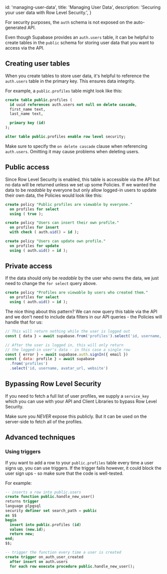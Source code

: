 
  id: 'managing-user-data',
  title: 'Managing User Data',
  description: 'Securing your user data with Row Level Security.',
}

For security purposes, the `auth` schema is not exposed on the auto-generated API.

Even though Supabase provides an `auth.users` table, it can be helpful to create tables in the `public` schema for storing user data that you want to access via the API.

## Creating user tables

When you create tables to store user data, it's helpful to reference the `auth.users` table in the primary key. This ensures data integrity.

For example, a `public.profiles` table might look like this:

```sql
create table public.profiles (
  id uuid references auth.users not null on delete cascade,
  first_name text,
  last_name text,

  primary key (id)
);

alter table public.profiles enable row level security;
```

<Admonition type="note">

Make sure to specify the `on delete cascade` clause when referencing `auth.users`. Omitting it may cause problems when deleting users.

</Admonition>

## Public access

Since Row Level Security is enabled, this table is accessible via the API but no data will be returned unless we set up some Policies.
If we wanted the data to be _readable_ by everyone but only allow logged-in users to update their own data, the Policies would look like this:

```sql
create policy "Public profiles are viewable by everyone."
  on profiles for select
  using ( true );

create policy "Users can insert their own profile."
  on profiles for insert
  with check ( auth.uid() = id );

create policy "Users can update own profile."
  on profiles for update
  using ( auth.uid() = id );
```

## Private access

If the data should only be _readable_ by the user who owns the data, we just need to change the `for select` query above.

```sql
create policy "Profiles are viewable by users who created them."
  on profiles for select
  using ( auth.uid() = id );
```

The nice thing about this pattern? We can now query this table via the API and we don't need to include data filters in our API queries - the Policies will handle that for us:

```js
// This will return nothing while the user is logged out
const { data } = await supabase.from('profiles').select('id, username, avatar_url, website')

// After the user is logged in, this will only return
// the logged-in user's data - in this case a single row
const { error } = await supabase.auth.signIn({ email })
const { data: profile } = await supabase
  .from('profiles')
  .select('id, username, avatar_url, website')
```

## Bypassing Row Level Security

If you need to fetch a full list of user profiles, we supply a `service_key` which you can use with your API and Client Libraries to bypass Row Level Security.

Make sure you _NEVER_ expose this publicly. But it can be used on the server-side to fetch all of the profiles.

## Advanced techniques

### Using triggers

If you want to add a row to your `public.profiles` table every time a user signs up, you can use triggers.
If the trigger fails however, it could block the user sign ups - so make sure that the code is well-tested.

For example:

```sql
-- inserts a row into public.users
create function public.handle_new_user()
returns trigger
language plpgsql
security definer set search_path = public
as $$
begin
  insert into public.profiles (id)
  values (new.id);
  return new;
end;
$$;

-- trigger the function every time a user is created
create trigger on_auth_user_created
  after insert on auth.users
  for each row execute procedure public.handle_new_user();
```


